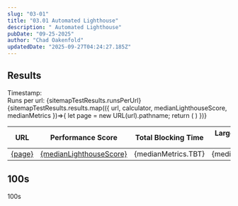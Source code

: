 ```yaml
---
slug: "03-01"
title: "03.01 Automated Lighthouse"
description: " Automated Lighthouse"
pubDate: "09-25-2025"
author: "Chad Oakenfold"
updatedDate: "2025-09-27T04:24:27.185Z"
---
```


## Results

<div class="analyticsTimestamp">Timestamp: <FormattedDate showTime={true} date={sitemapTestResults.timestamp} /></div>
<div class="analyticsRunsPerUrl">Runs per url: {sitemapTestResults.runsPerUrl}</div>

<table>
  <thead>
    <tr>
      <th>URL</th>
      <th>Performance Score</th>
      <th>Total Blocking Time</th>
      <th>Largest Contentful Paint</th>
      <th>Cumulative Layout Shift </th>
      <th>First Contentful Paint </th>
      <th>Speed Index</th>
    </tr>
  </thead>
  <tbody>
    {sitemapTestResults.results.map(({
      url,
      calculator,
      medianLighthouseScore,
      medianMetrics
    })=>{
      let page = new URL(url).pathname;
      return (
      <tr>
        <td><a href={url}>{page}</a></td>
        <td><a href={calculator}>{medianLighthouseScore}</a></td>
        <td>{medianMetrics.TBT}</td>
        <td>{medianMetrics.LCP}</td>
        <td>{medianMetrics.CLS}</td>
        <td>{medianMetrics.FCP}</td>
        <td>{medianMetrics.SI}</td>
      </tr>
      )
    })}  
  </tbody>
</table>

## 100s

100s
